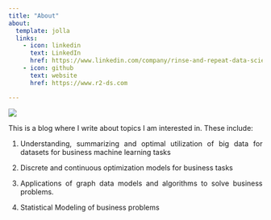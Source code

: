 ```yaml
---
title: "About"
about:
  template: jolla
  links:
    - icon: linkedin
      text: LinkedIn
      href: https://www.linkedin.com/company/rinse-and-repeat-data-science
    - icon: github
      text: website
      href: https://www.r2-ds.com

---
```


![](logonav_resized.png)

::: {style="text-align: justify"}
This is a blog where I write about topics I am interested in. These include:


1. Understanding, summarizing and optimal utilization of big data for datasets for business machine learning tasks 
   
2. Discrete and continuous optimization models for business tasks

3. Applications of graph data models and algorithms to solve business problems.
4. Statistical Modeling of business problems

:::

